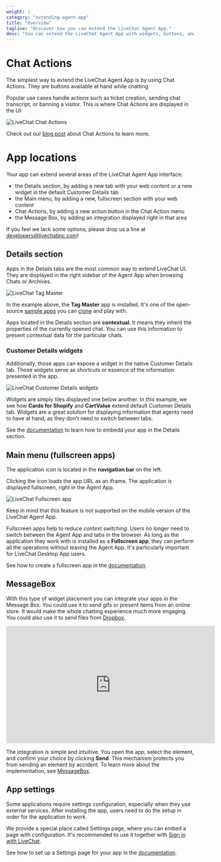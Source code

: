 ```yaml
---
weight: 1
category: "extending-agent-app"
title: "Overview"
tagline: "Discover how you can extend the LiveChat Agent App."
desc: "You can extend the LiveChat Agent App with widgets, buttons, and other UI elements. Build the native-feel LiveChat integrations."
---
```


# Chat Actions

The simplest way to extend the LiveChat Agent App is by using Chat Actions. They are buttons available at hand while chatting.

Popular use cases handle actions such as ticket creation, sending chat transcript, or banning a visitor. This is where Chat Actions are displayed in the UI:

![LiveChat Chat Actions](images/livechat-chat-actions.jpg)

<!-- ![Chat Actions](chat-actions-licence.png) -->

Check out our [blog post](https://developers.livechatinc.com/blog/chat-actions/) about Chat Actions to learn more.

# App locations

Your app can extend several areas of the LiveChat Agent App interface:

- the Details section, by adding a new tab with your web content or a new widget in the default Customer Details tab
- the Main menu, by adding a new, fullscreen section with your web content
- Chat Actions, by adding a new action button in the Chat Action menu
- the Message Box, by adding an integration displayed right in that area

If you feel we lack some options, please drop us a line at [developers@livechatinc.com](mailto:developers@livechatinc.com)!

## Details section

Apps in the Details tabs are the most common way to extend LiveChat UI. They are displayed in the right sidebar of the Agent App when browsing Chats or Archives.

![LiveChat Tag Master](images/livechat-tag-master-app.jpg)

In the example above, the **Tag Master** app is installed. It's one of the open-source [sample apps](https://github.com/livechat/sample-apps) you can [clone](https://github.com/livechat/sample-apps/tree/master/Tag%20Master) and play with.

Apps located in the Details section are **contextual**. It means they inherit the properties of the currently opened chat. You can use this information to present contextual data for the particular chats.

### Customer Details widgets

Additionally, those apps can expose a widget in the native Customer Details tab. Those widgets serve as shortcuts or essence of the information presented in the app.

![LiveChat Customer Details widgets](images/livechat-cards-for-shopify.jpg)

Widgets are simply tiles displayed one below another. In this example, we see how **Cards for Shopify** and **CartValue** extend default Customer Details tab. Widgets are a great solution for displaying information that agents need to have at hand, as they don't need to switch between tabs.

See the [documentation](/extending-ui/extending-agent-app/agent-app-sdk/#getting-started) to learn how to embedd your app in the Details section.

## Main menu (fullscreen apps)

The application icon is located in the **navigation bar** on the left.

Clicking the icon loads the app URL as an iframe. The application is displayed fullscreen, right in the Agent App.

![LiveChat Fullscreen app](images/livechat-fullscreen-app.jpg)

Keep in mind that this feature is not supported on the mobile version of the LiveChat Agent App.

Fullscreen apps help to reduce _context switching_. Users no longer need to switch between the Agent App and tabs in the browser. As long as the application they work with is installed as a **Fullscreen app**, they can perform all the operations without leaving the Agent App. It's particularly important for LiveChat Desktop App users.

See how to create a fullscreen app in the [documentation](/extending-ui/extending-agent-app/agent-app-sdk/#fullscreen-widgets).

## MessageBox

With this type of widget placement you can integrate your apps in the Message Box. You could use it to send gifs or present items from an online store. It would make the whole chatting experience much more engaging. You could also use it to send files from [Dropbox](https://www.livechatinc.com/marketplace/apps/dropbox/).

<iframe
  width="560"
  height="315"
  src="https://www.youtube.com/embed/P07QVFOrT04"
  frameborder="0"
  allow="accelerometer; autoplay; encrypted-media; gyroscope; picture-in-picture"
  allowfullscreen
></iframe>

The integration is simple and intuitive. You open the app, select the element, and confirm your choice by clicking **Send**. This mechanism protects you from sending an element by accident. To learn more about the implementation, see [MessageBox](/extending-ui/extending-agent-app/agent-app-sdk/#messagebox).

## App settings

Some applications require settings configuration, especially when they use external services. After installing the app, users need to do the setup in order for the application to work.

We provide a special place called Settings page, where you can embed a page with configuration. It's recommended to use it together with [Sign in with LiveChat](/getting-started/authorization/sign-in-with-livechat/).

See how to set up a Settings page for your app in the [documentation](/extending-ui/extending-agent-app/agent-app-sdk/#getting-started).
